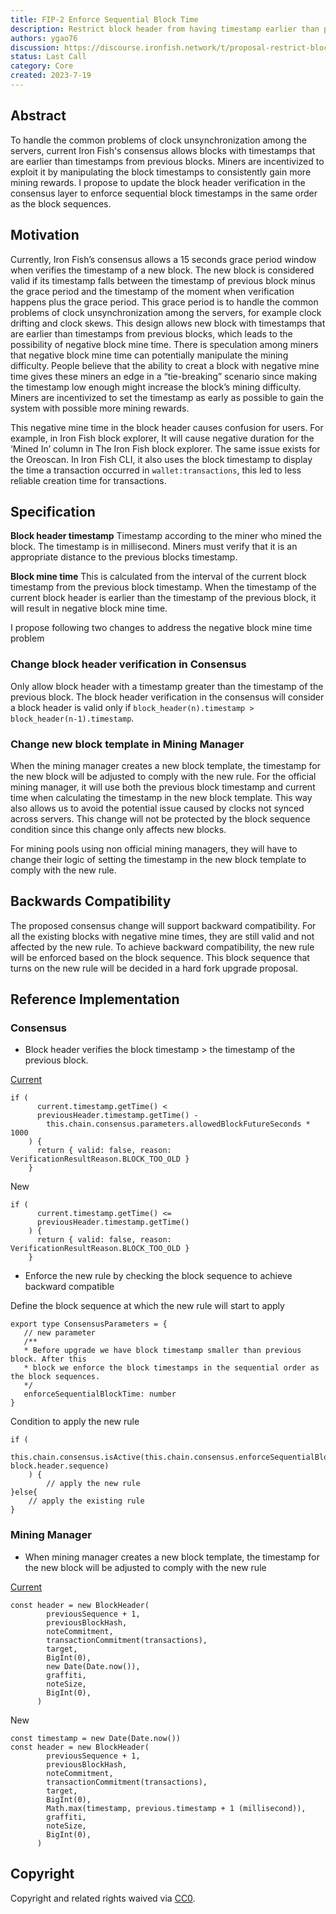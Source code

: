 ```yaml
---
title: FIP-2 Enforce Sequential Block Time
description: Restrict block header from having timestamp earlier than previous block.
authors: ygao76
discussion: https://discourse.ironfish.network/t/proposal-restrict-block-from-having-timestamp-earlier-than-previous-block/50
status: Last Call
category: Core
created: 2023-7-19
---
```


## Abstract
To handle the common problems of clock unsynchronization among the servers, current Iron Fish's consensus allows blocks with timestamps that are earlier than timestamps from previous blocks. Miners are incentivized to exploit it by manipulating the block timestamps to consistently gain more mining rewards. I propose to update the block header verification in the consensus layer to enforce sequential block timestamps in the same order as the block sequences.
## Motivation

Currently, Iron Fish’s consensus allows a 15 seconds grace period window when verifies the timestamp of a new block. The new block is considered valid if its timestamp falls between the timestamp of previous block minus the grace period and the timestamp of the moment when verification happens plus the grace period. This grace period is to handle the common problems of clock unsynchronization among the servers, for example clock drifting and clock skews. This design allows new block with timestamps that are earlier than timestamps from previous blocks, which leads to the possibility of negative block mine time. There is speculation among miners that negative block mine time can potentially manipulate the mining difficulty. People believe that the ability to creat a block with negative mine time gives these miners an edge in a “tie-breaking” scenario since making the timestamp low enough might increase the block’s mining difficulty. Miners are incentivized to set the timestamp as early as possible to gain the system with possible more mining rewards.

This negative mine time in the block header causes confusion for users. For example, in Iron Fish block explorer, It will cause negative duration for the ‘Mined In’ column in The Iron Fish block explorer. The same issue exists for the Oreoscan. In Iron Fish CLI, it also uses the block timestamp to display the time a transaction occurred in `wallet:transactions`, this led to less reliable creation time for transactions.

## Specification

**Block header timestamp**
Timestamp according to the miner who mined the block. The timestamp is in millisecond. Miners must verify that it is an appropriate distance to the previous blocks timestamp.

**Block mine time**
This is calculated from the interval of the current block timestamp from the previous block timestamp. When the timestamp of the current block header is earlier than the timestamp of the previous block, it will result in negative block mine time.

I propose following two changes to address the negative block mine time problem

### Change block header verification in Consensus

Only allow block header with a timestamp greater than the timestamp of the previous block. The block header verification in the consensus will consider a block header  is valid only if `block_header(n).timestamp > block_header(n-1).timestamp`.

### Change new block template in Mining Manager 
When the mining manager creates a new block template, the timestamp for the new block will be adjusted to comply with the new rule. For the official mining manager, it will use both the previous block timestamp and current time when calculating the timestamp in the new block template. This way also allows us to avoid the potential issue caused by clocks not synced across servers. This change will not be protected by the block sequence condition since this change only affects new blocks.

For mining pools using non official mining managers, they will have to change their logic of setting the timestamp in the new block template to comply with the new rule.


## Backwards Compatibility 

The proposed consensus change will support backward compatibility. For all the existing blocks with negative mine times, they are still valid and not affected by the new rule. To achieve backward compatibility, the new rule will be enforced based on the block sequence. This block sequence that turns on the new rule will be decided in a hard fork upgrade proposal. 

## Reference Implementation

### Consensus

- Block header verifies the block timestamp > the timestamp of the previous block.

[Current](https://github.com/iron-fish/ironfish/blob/master/ironfish/src/consensus/verifier.ts#L203) 

```
if (
      current.timestamp.getTime() <
      previousHeader.timestamp.getTime() -
        this.chain.consensus.parameters.allowedBlockFutureSeconds * 1000
    ) {
      return { valid: false, reason: VerificationResultReason.BLOCK_TOO_OLD }
    }
```

New

```
if (
      current.timestamp.getTime() <=
      previousHeader.timestamp.getTime() 
    ) {
      return { valid: false, reason: VerificationResultReason.BLOCK_TOO_OLD }
    }
```

- Enforce the new rule by checking the block sequence to achieve backward compatible

Define the block sequence at which the new rule will start to apply

```
export type ConsensusParameters = {
   // new parameter
   /**
   * Before upgrade we have block timestamp smaller than previous block. After this
   * block we enforce the block timestamps in the sequential order as the block sequences.
   */
   enforceSequentialBlockTime: number
}
```

Condition to apply the new rule

```
if (
      this.chain.consensus.isActive(this.chain.consensus.enforceSequentialBlockTime, block.header.sequence)
    ) {
		// apply the new rule
}else{
    // apply the existing rule
}
```

### Mining Manager

- When mining manager creates a new block template, the timestamp for the new block will be adjusted to comply with the new rule

[Current](https://github.com/iron-fish/ironfish/blob/master/ironfish/src/blockchain/blockchain.ts#L978) 

```
const header = new BlockHeader(
        previousSequence + 1,
        previousBlockHash,
        noteCommitment,
        transactionCommitment(transactions),
        target,
        BigInt(0),
        new Date(Date.now()),
        graffiti,
        noteSize,
        BigInt(0),
      )
```

New

```
const timestamp = new Date(Date.now())
const header = new BlockHeader(
        previousSequence + 1,
        previousBlockHash,
        noteCommitment,
        transactionCommitment(transactions),
        target,
        BigInt(0),
        Math.max(timestamp, previous.timestamp + 1 (millisecond)),
        graffiti,
        noteSize,
        BigInt(0),
      )
```

## Copyright

Copyright and related rights waived via [CC0](https://creativecommons.org/share-your-work/public-domain/cc0/).
